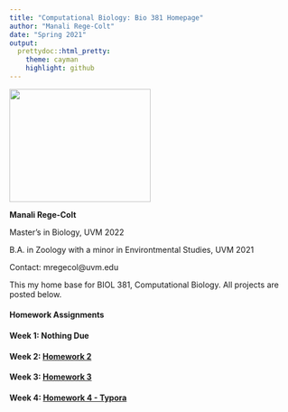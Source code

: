 ```yaml
---
title: "Computational Biology: Bio 381 Homepage"
author: "Manali Rege-Colt"
date: "Spring 2021"
output: 
  prettydoc::html_pretty:
    theme: cayman
    highlight: github
---
```


<img src="IMG_0690.jpg" width = "250" height ="200" /> 

**Manali Rege-Colt**

Master's in Biology, UVM 2022

B.A. in Zoology with a minor in Environtmental Studies, UVM 2021

Contact: mregecol@uvm.edu


This my home base for BIOL 381, Computational Biology. All projects are posted below. 

#### Homework Assignments

#### Week 1: **Nothing Due**

#### Week 2: [ Homework 2](Homework_2.html)

#### Week 3: [ Homework 3](Homework-_3.html)

#### Week 4: [Homework 4 - Typora](Homework_4.html)


